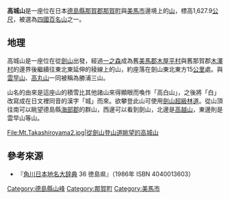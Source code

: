 {{Infobox Mountain
 |Name = 高城山
 |Photo = Takashiroyama.JPG
 |Photo size =300px
 |Caption = 從[[燒山寺山|燒山寺山]]山頂眺望的高城山
 |Elevation = 1,627.9
 |Coordinates = {{Coord|33|53|33.6|N|134|14|21|E|region:JP_type:mountain|display=inline,title}}
 |Location = {{JPN}}[[德島縣|德島縣]][[那賀町|那賀町]]、[[美馬市|美馬市]]
 |Range = [[四國山地|四國山地]] [[劍山_(日本)|劍山]]系
 }}
{{japanese|高城山|たかしろやま|Takasiroyama|}}
'''高城山'''是一座位在日本[[德島縣|德島縣]][[那賀郡|那賀郡]][[那賀町|那賀町]]與[[美馬市|美馬市]]邊境上的[[山|山]]，標高1,627.9[[公尺|公尺]]，被選為[[四國百名山|四國百名山]]之一。

== 地理 ==
{{Mapplot Japan|134.239639|33.891597|高城山的位置}}
高城山是一座位在從[[劍山_(日本)|劍山]]出發，經過[[一之森|一之森]]成為舊[[美馬郡|美馬郡]][[木屋平村|木屋平村]]與舊那賀郡[[木澤村_(徳島縣)|木澤村]]的邊界後繼續往東北東延伸的稜線上的山，約座落在劍山東北東方15[[公里|公里]]處。與[[雲早山|雲早山]]、[[高丸山_(上勝町、那賀町)|高丸山]]一同被稱為勝浦三山。

山名的由來是這座山的積雪比其他諸山來得顯眼而喚作「高白山」，之後將「白」改寫成在日文裡同音的漢字「城」而來。欲攀登此山可使用[[劍山超級林道|劍山超級林道]]。從山頂往南可以眺望德島縣[[海部郡_(徳島縣)|海部郡]]的群山，西邊可以看到劍山，北邊是[[高越山|高越山]]，東邊則是雲早山等山。
<gallery>
File:Mt.Takashiroyama2.jpg|從劍山登山道眺望的高城山
</gallery>

== 參考來源 ==
* 『[[角川日本地名大辞典|角川日本地名大辞典]] 36 徳島県』（1986年 ISBN 4040013603）

[[Category:德島縣山峰|Category:德島縣山峰]]
[[Category:那賀町|Category:那賀町]]
[[Category:美馬市|Category:美馬市]]